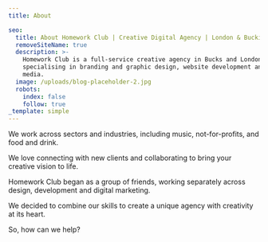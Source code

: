 ```yaml
---
title: About

seo:
  title: About Homework Club | Creative Digital Agency | London & Buckinghamshire
  removeSiteName: true
  description: >-
    Homework Club is a full-service creative agency in Bucks and London,
    specialising in branding and graphic design, website development and social
    media.
  image: /uploads/blog-placeholder-2.jpg
  robots:
    index: false
    follow: true
_template: simple
---
```


We work across sectors and industries, including music, not-for-profits, and food and drink.

We love connecting with new clients and collaborating to bring your creative vision to life.

Homework Club began as a group of friends, working separately across design, development and digital marketing.

We decided to combine our skills to create a unique agency with creativity at its heart.

So, how can we help?
